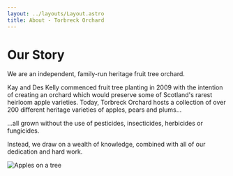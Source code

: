 ```yaml
---
layout: ../layouts/Layout.astro
title: About - Torbreck Orchard
---
```


# Our Story

We are an independent, family-run heritage fruit tree orchard.

Kay and Des Kelly commenced fruit tree planting in 2009 with the intention of creating an orchard which would preserve some of Scotland's rarest heirloom apple varieties. Today, Torbreck Orchard hosts a collection of over 200 different heritage varieties of apples, pears and plums...

...all grown without the use of pesticides, insecticides, herbicides or fungicides.

Instead, we draw on a wealth of knowledge, combined with all of our dedication and hard work.

<img src="https://cdn.torbreckorchard.co.uk/about.webp" alt="Apples on a tree" />